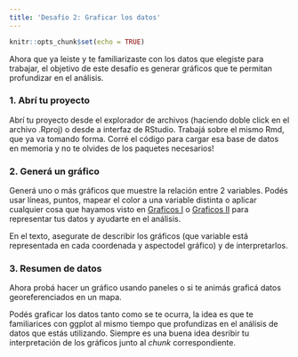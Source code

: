 ```yaml
---
title: 'Desafío 2: Graficar los datos'
---
```


```r
knitr::opts_chunk$set(echo = TRUE)
```

Ahora que ya leiste y te familiarizaste con los datos que elegiste para trabajar, el objetivo de este desafío es generar gráficos que te permitan profundizar en el análisis. 

### 1. Abrí tu proyecto

Abrí tu proyecto desde el explorador de archivos (haciendo doble click en el archivo .Rproj) o desde a interfaz de RStudio. Trabajá sobre el mismo Rmd, que ya va tomando forma. Corré el código para cargar esa base de datos en memoria y no te olvides de los paquetes necesarios!

### 2. Generá un gráfico 

Generá uno o más gráficos que muestre la relación entre 2 variables. Podés usar líneas, puntos, mapear el color a una variable distinta o aplicar cualquier cosa que hayamos visto en [Graficos I](06-graficos-I.html) o [Graficos II](07-graficos-II.html) para representar tus datos y ayudarte en el análisis. 

En el texto, asegurate de describir los gráficos (que variable está representada en cada coordenada y aspectodel gráfico) y de interpretarlos. 

### 3. Resumen de datos

Ahora probá hacer un gráfico usando paneles o si te animás graficá datos georeferenciados en un mapa.


Podés graficar los datos tanto como se te ocurra, la idea es que te familiarices con ggplot al mismo tiempo que profundizas en el análisis de datos que estás utilizando. Siempre es una buena idea desribir tu interpretación de los gráficos junto al *chunk* correspondiente. 
